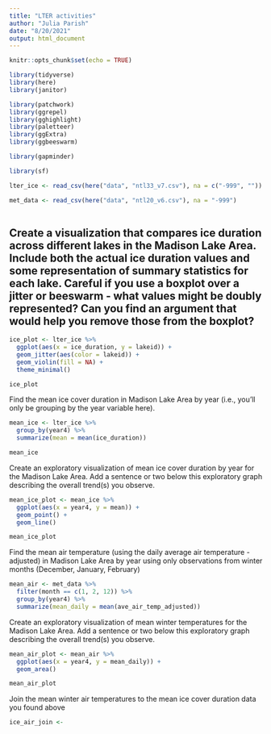 ```yaml
---
title: "LTER activities"
author: "Julia Parish"
date: "8/20/2021"
output: html_document
---
```


```r
knitr::opts_chunk$set(echo = TRUE)

library(tidyverse)
library(here)
library(janitor)

library(patchwork)
library(ggrepel)
library(gghighlight)
library(paletteer)
library(ggExtra)
library(ggbeeswarm)

library(gapminder)

library(sf)


```

```r
lter_ice <- read_csv(here("data", "ntl33_v7.csv"), na = c("-999", ""))

met_data <- read_csv(here("data", "ntl20_v6.csv"), na = "-999")
  
```
## Create a visualization that compares ice duration across different lakes in the Madison Lake Area. Include both the actual ice duration values and some representation of summary statistics for each lake. Careful if you use a boxplot over a jitter or beeswarm - what values might be doubly represented? Can you find an argument that would help you remove those from the boxplot?
```r
ice_plot <- lter_ice %>% 
  ggplot(aes(x = ice_duration, y = lakeid)) +
  geom_jitter(aes(color = lakeid)) + 
  geom_violin(fill = NA) + 
  theme_minimal()

ice_plot

```

Find the mean ice cover duration in Madison Lake Area by year (i.e., you’ll only be grouping by the year variable here).

```r
mean_ice <- lter_ice %>% 
  group_by(year4) %>% 
  summarize(mean = mean(ice_duration))

mean_ice
```

Create an exploratory visualization of mean ice cover duration by year for the Madison Lake Area. Add a sentence or two below this exploratory graph describing the overall trend(s) you observe.

```r

mean_ice_plot <- mean_ice %>% 
  ggplot(aes(x = year4, y = mean)) +
  geom_point() +
  geom_line()

mean_ice_plot
```

Find the mean air temperature (using the daily average air temperature - adjusted) in Madison Lake Area by year using only observations from winter months (December, January, February)

```r
mean_air <- met_data %>% 
  filter(month == c(1, 2, 12)) %>% 
  group_by(year4) %>% 
  summarize(mean_daily = mean(ave_air_temp_adjusted))

```

Create an exploratory visualization of mean winter temperatures for the Madison Lake Area. Add a sentence or two below this exploratory graph describing the overall trend(s) you observe.

```r
mean_air_plot <- mean_air %>% 
  ggplot(aes(x = year4, y = mean_daily)) +
  geom_area()

mean_air_plot

```

Join the mean winter air temperatures to the mean ice cover duration data you found above

```r
ice_air_join <- 


```

